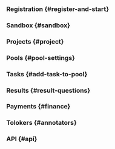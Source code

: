 

### Registration {#register-and-start}

<TroubleshootingList1/>

### Sandbox {#sandbox}

<TroubleshootingList2/>

### Projects {#project}

<TroubleshootingList3/>

### Pools {#pool-settings}

<TroubleshootingList4/>

### Tasks {#add-task-to-pool}

<TroubleshootingList5/>

### Results {#result-questions}

<TroubleshootingList6/>

### Payments {#finance}

<TroubleshootingList7/>

### Tolokers {#annotators}

<TroubleshootingList8/>

### API {#api}

<TroubleshootingList9/>
